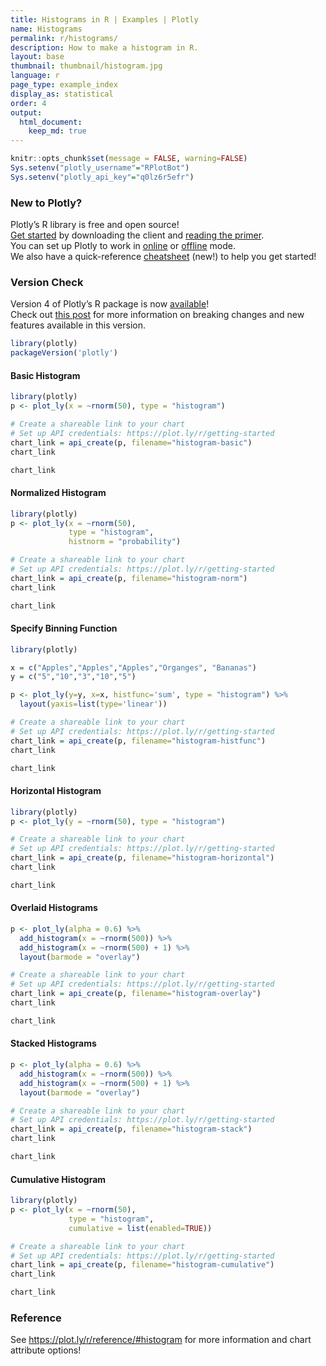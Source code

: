 ```yaml
---
title: Histograms in R | Examples | Plotly
name: Histograms
permalink: r/histograms/
description: How to make a histogram in R.
layout: base
thumbnail: thumbnail/histogram.jpg
language: r
page_type: example_index
display_as: statistical
order: 4
output:
  html_document:
    keep_md: true
---
```


```r
knitr::opts_chunk$set(message = FALSE, warning=FALSE)
Sys.setenv("plotly_username"="RPlotBot")
Sys.setenv("plotly_api_key"="q0lz6r5efr")
```
### New to Plotly?

Plotly's R library is free and open source!<br>
[Get started](https://plot.ly/r/getting-started/) by downloading the client and [reading the primer](https://plot.ly/r/getting-started/).<br>
You can set up Plotly to work in [online](https://plot.ly/r/getting-started/#hosting-graphs-in-your-online-plotly-account) or [offline](https://plot.ly/r/offline/) mode.<br>
We also have a quick-reference [cheatsheet](https://images.plot.ly/plotly-documentation/images/r_cheat_sheet.pdf) (new!) to help you get started!

### Version Check

Version 4 of Plotly's R package is now [available](https://plot.ly/r/getting-started/#installation)!<br>
Check out [this post](http://moderndata.plot.ly/upgrading-to-plotly-4-0-and-above/) for more information on breaking changes and new features available in this version.
```r
library(plotly)
packageVersion('plotly')
```

#### Basic Histogram

```r
library(plotly)
p <- plot_ly(x = ~rnorm(50), type = "histogram")

# Create a shareable link to your chart
# Set up API credentials: https://plot.ly/r/getting-started
chart_link = api_create(p, filename="histogram-basic")
chart_link
```

```r
chart_link
```

#### Normalized Histogram

```r
library(plotly)
p <- plot_ly(x = ~rnorm(50),
             type = "histogram",
             histnorm = "probability")

# Create a shareable link to your chart
# Set up API credentials: https://plot.ly/r/getting-started
chart_link = api_create(p, filename="histogram-norm")
chart_link
```

```r
chart_link
```

#### Specify Binning Function

```r
library(plotly)

x = c("Apples","Apples","Apples","Organges", "Bananas")
y = c("5","10","3","10","5")

p <- plot_ly(y=y, x=x, histfunc='sum', type = "histogram") %>%
  layout(yaxis=list(type='linear'))

# Create a shareable link to your chart
# Set up API credentials: https://plot.ly/r/getting-started
chart_link = api_create(p, filename="histogram-histfunc")
chart_link
```

```r
chart_link
```

#### Horizontal Histogram

```r
library(plotly)
p <- plot_ly(y = ~rnorm(50), type = "histogram")

# Create a shareable link to your chart
# Set up API credentials: https://plot.ly/r/getting-started
chart_link = api_create(p, filename="histogram-horizontal")
chart_link
```

```r
chart_link
```

#### Overlaid Histograms

```r
p <- plot_ly(alpha = 0.6) %>%
  add_histogram(x = ~rnorm(500)) %>%
  add_histogram(x = ~rnorm(500) + 1) %>%
  layout(barmode = "overlay")

# Create a shareable link to your chart
# Set up API credentials: https://plot.ly/r/getting-started
chart_link = api_create(p, filename="histogram-overlay")
chart_link
```

```r
chart_link
```

#### Stacked Histograms

```r
p <- plot_ly(alpha = 0.6) %>%
  add_histogram(x = ~rnorm(500)) %>%
  add_histogram(x = ~rnorm(500) + 1) %>%
  layout(barmode = "overlay")

# Create a shareable link to your chart
# Set up API credentials: https://plot.ly/r/getting-started
chart_link = api_create(p, filename="histogram-stack")
chart_link
```

```r
chart_link
```

#### Cumulative Histogram

```r
library(plotly)
p <- plot_ly(x = ~rnorm(50),
             type = "histogram",
             cumulative = list(enabled=TRUE))

# Create a shareable link to your chart
# Set up API credentials: https://plot.ly/r/getting-started
chart_link = api_create(p, filename="histogram-cumulative")
chart_link
```

```r
chart_link
```

### Reference

See [https://plot.ly/r/reference/#histogram](https://plot.ly/r/reference/#histogram) for more information and chart attribute options!

